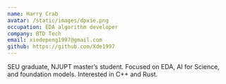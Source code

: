 ```yaml
---
name: Harry Crab
avatar: /static/images/dpxie.png
occupation: EDA algorithm developer
company: BTD Tech
email: xiedepeng1997@gmail.com
github: https://github.com/Xde1997
---
```


SEU graduate, NJUPT master’s student. Focused on EDA, AI for Science, and foundation models. Interested in C++ and Rust.